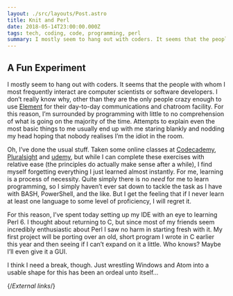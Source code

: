 ```yaml
---
layout: ./src/layouts/Post.astro
title: Knit and Perl
date: 2018-05-14T23:00:00.000Z
tags: tech, coding, code, programming, perl
summary: I mostly seem to hang out with coders. It seems that the people with whom I most frequently interact are computer scientists or software developers…
---
```


## A Fun Experiment

I mostly seem to hang out with coders. It seems that the people with whom I most frequently interact are computer scientists or software developers. I don’t really know why, other than they are the only people crazy enough to use [Element][element] for their day-to-day communications and chatroom facility. For this reason, I’m surrounded by programming with little to no comprehension of what is going on the majority of the time. Attempts to explain even the most basic things to me usually end up with me staring blankly and nodding my head hoping that nobody realises I’m the idiot in the room.

Oh, I’ve done the usual stuff. Taken some online classes at [Codecademy][codecademy], [Pluralsight][pluralsight] and [udemy][udemy], but while I can complete these exercises with relative ease (the principles do actually make sense after a while), I find myself forgetting everything I just learned almost instantly. For me, learning is a process of necessity. Quite simply there is no _need_ for me to learn programming, so I simply haven’t ever sat down to tackle the task as I have with BASH, PowerShell, and the like. But I get the feeling that if I never learn at least one language to some level of proficiency, I will regret it.

For this reason, I’ve spent today setting up my IDE with an eye to learning Perl 6. I thought about returning to C, but since most of my friends seem incredibly enthusiastic about Perl I saw no harm in starting fresh with it. My first project will be porting over an old, short program I wrote in C earlier this year and then seeing if I can’t expand on it a little. Who knows? Maybe I’ll even give it a GUI.

I think I need a break, though. Just wrestling Windows and Atom into a usable shape for this has been an ordeal unto itself…

{/*External links*/}

[codecademy]: https://codecademy.com
[element]: https://element.io
[pluralsight]: https://pluralsight.com
[udemy]: https://udemy.com
